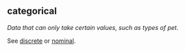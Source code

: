 ## categorical

<dfn>Data that can only take certain values, such as types of pet.</dfn>

See [discrete](#discrete) or [nominal](#nominal).


